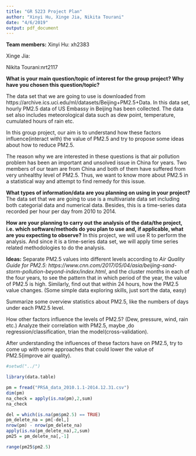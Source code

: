 ```yaml
---
title: "GR 5223 Project Plan"
author: "Xinyi Hu, Xinge Jia, Nikita Tourani"
date: "4/6/2019"
output: pdf_document
---
```

 
**Team members:**
Xinyi Hu: xh2383

Xinge Jia: 

Nikita Tourani:nrt2117



**What is your main question/topic of interest for the group project? Why have you chosen this question/topic?**

The data set that we are going to use is downloaded from https://archive.ics.uci.edu/ml/datasets/Beijing+PM2.5+Data. In this data set, hourly PM2.5 data of US Embassy in Beijing has been collected. The data set also includes meteorological data such as dew point, temperature, cumulated hours of rain etc.

In this group project, our aim is to understand how these factors influence(interact with) the value of PM2.5 and try to propose some ideas about how to reduce PM2.5.

The reason why we are interested in these questions is that air pollution problem has been an important and unsolved issue in China for years. Two members of our team are from China and both of them have suffered from very unhealthy level of PM2.5. Thus, we want to know more about PM2.5 in a statistical way and attempt to find remedy for this issue.

**What types of information/data are you planning on using in your project?**
The data set that we are going to use is a multivariate data set including both categorial data and numerical data. Besides, this is a time-series data recorded per hour per day from 2010 to 2014.

**How are your planning to carry out the analysis of the data/the project, i.e. which software/methods do you plan to use and, if applicable, what are you expecting to observe?**
In this project, we will use R to perform the analysis. And since it is a time-series data set, we will apply time series related methodologies to do the analysis.





**Ideas:**
Separate PM2.5 values into different levels according to *Air Quality Guide for PM2.5: https://www.cnn.com/2017/05/04/asia/beijing-sand-storm-pollution-beyond-index/index.html*, and the cluster months in each of the four years, to see the pattern that in which period of the year, the value of PM2.5 is high. Similarly, find out that within 24 hours, how the PM2.5 value changes. (Some simple data exploring skills, just sort the data, easy)

Summarize some overview statistics about PM2.5, like the numbers of days under each PM2.5 level.

How other factors influence the levels of PM2.5? (Dew, pressure, wind, rain etc.) Analyze their correlation with PM2.5, maybe ,do regression/classification, trian the model(cross-validation).

After understanding the influences of these factors have on PM2.5, try to come up with some approaches that could lower the value of PM2.5(improve air quality).


```r
#setwd("../")

library(data.table)

pm = fread("PRSA_data_2010.1.1-2014.12.31.csv")
dim(pm)
na_check = apply(is.na(pm),2,sum)
na_check

del = which(is.na(pm$pm2.5) == TRUE)
pm_delete_na = pm[-del,]
nrow(pm) - nrow(pm_delete_na)
apply(is.na(pm_delete_na),2,sum)
pm25 = pm_delete_na[,-1]

range(pm25$pm2.5)
```

